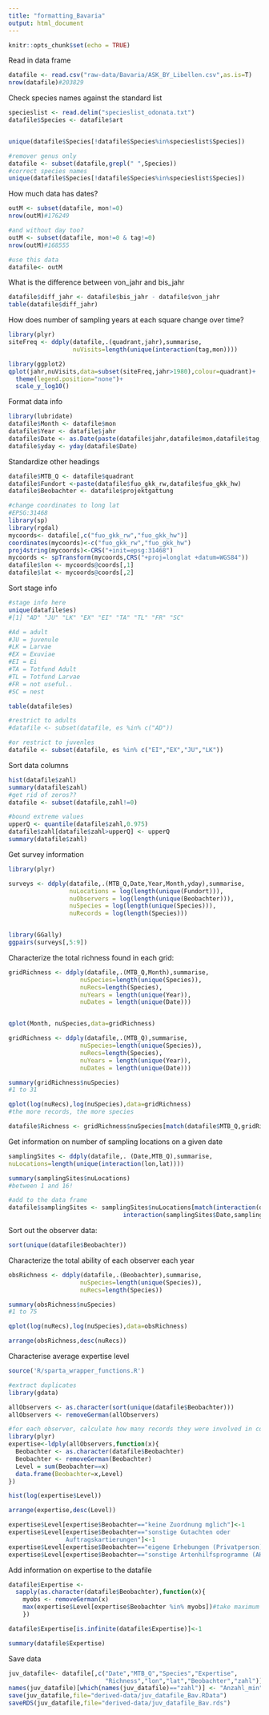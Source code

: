 ```yaml
---
title: "formatting_Bavaria"
output: html_document
---
```


```r

knitr::opts_chunk$set(echo = TRUE)

```

Read in data frame

```r

datafile <- read.csv("raw-data/Bavaria/ASK_BY_Libellen.csv",as.is=T)
nrow(datafile)#203829

```


Check species names against the standard list

```r
specieslist <- read.delim("specieslist_odonata.txt")
datafile$Species <- datafile$art


unique(datafile$Species[!datafile$Species%in%specieslist$Species])

#remover genus only
datafile <- subset(datafile,grepl(" ",Species))
#correct species names
unique(datafile$Species[!datafile$Species%in%specieslist$Species])

```


How much data has dates?

```r

outM <- subset(datafile, mon!=0)
nrow(outM)#176249

#and without day too?
outM <- subset(datafile, mon!=0 & tag!=0)
nrow(outM)#168555

#use this data
datafile<- outM

```

What is the difference between von_jahr and bis_jahr

```r

datafile$diff_jahr <- datafile$bis_jahr - datafile$von_jahr
table(datafile$diff_jahr)

```

How does number of sampling years at each square change over time?

```r

library(plyr)
siteFreq <- ddply(datafile,.(quadrant,jahr),summarise,
                  nuVisits=length(unique(interaction(tag,mon))))

library(ggplot2)
qplot(jahr,nuVisits,data=subset(siteFreq,jahr>1980),colour=quadrant)+
  theme(legend.position="none")+
  scale_y_log10()

```

Format data info

```r

library(lubridate)
datafile$Month <- datafile$mon
datafile$Year <- datafile$jahr
datafile$Date <- as.Date(paste(datafile$jahr,datafile$mon,datafile$tag,sep="-"))
datafile$yday <- yday(datafile$Date)

```

Standardize other headings

```r

datafile$MTB_Q <- datafile$quadrant
datafile$Fundort <-paste(datafile$fuo_gkk_rw,datafile$fuo_gkk_hw)
datafile$Beobachter <- datafile$projektgattung 

#change coordinates to long lat
#EPSG:31468
library(sp)
library(rgdal)
mycoords<- datafile[,c("fuo_gkk_rw","fuo_gkk_hw")]
coordinates(mycoords)<-c("fuo_gkk_rw","fuo_gkk_hw")
proj4string(mycoords)<-CRS("+init=epsg:31468")
mycoords <- spTransform(mycoords,CRS("+proj=longlat +datum=WGS84"))
datafile$lon <- mycoords@coords[,1]
datafile$lat <- mycoords@coords[,2]

```


Sort stage info
```r

#stage info here
unique(datafile$es)
#[1] "AD" "JU" "LK" "EX" "EI" "TA" "TL" "FR" "SC"

#Ad = adult
#JU = juvenule
#LK = Larvae
#EX = Exuviae
#EI = Ei
#TA = Totfund Adult
#TL = Totfund Larvae
#FR = not useful..
#SC = nest

table(datafile$es)

#restrict to adults
#datafile <- subset(datafile, es %in% c("AD"))

#or restrict to juvenles
datafile <- subset(datafile, es %in% c("EI","EX","JU","LK"))


```


Sort data columns

```r

hist(datafile$zahl)
summary(datafile$zahl)
#get rid of zeros??
datafile <- subset(datafile,zahl!=0)

#bound extreme values
upperQ <- quantile(datafile$zahl,0.975)
datafile$zahl[datafile$zahl>upperQ] <- upperQ 
summary(datafile$zahl)

```

Get survey information

```r

library(plyr)

surveys <- ddply(datafile,.(MTB_Q,Date,Year,Month,yday),summarise,
                 nuLocations = log(length(unique(Fundort))),
                 nuObservers = log(length(unique(Beobachter))),
                 nuSpecies = log(length(unique(Species))),
                 nuRecords = log(length(Species)))


library(GGally)
ggpairs(surveys[,5:9])

```

Characterize the total richness found in each grid:

```r


gridRichness <- ddply(datafile,.(MTB_Q,Month),summarise,
                    nuSpecies=length(unique(Species)),
                    nuRecs=length(Species),
                    nuYears = length(unique(Year)),
                    nuDates = length(unique(Date)))


qplot(Month, nuSpecies,data=gridRichness)

gridRichness <- ddply(datafile,.(MTB_Q),summarise,
                    nuSpecies=length(unique(Species)),
                    nuRecs=length(Species),
                    nuYears = length(unique(Year)),
                    nuDates = length(unique(Date)))

summary(gridRichness$nuSpecies)
#1 to 31

qplot(log(nuRecs),log(nuSpecies),data=gridRichness)
#the more records, the more species

datafile$Richness <- gridRichness$nuSpecies[match(datafile$MTB_Q,gridRichness$MTB_Q)]

```


Get information on number of sampling locations on a given date

```r

samplingSites <- ddply(datafile,. (Date,MTB_Q),summarise,
nuLocations=length(unique(interaction(lon,lat))))

summary(samplingSites$nuLocations)
#between 1 and 16!

#add to the data frame
datafile$samplingSites <- samplingSites$nuLocations[match(interaction(datafile$Date,datafile$MTB_Q),
                                interaction(samplingSites$Date,samplingSites$MTB_Q))]

```

Sort out the observer data:

```r

sort(unique(datafile$Beobachter))

```

Characterize the total ability of each observer each year

```r

obsRichness <- ddply(datafile,.(Beobachter),summarise,
                    nuSpecies=length(unique(Species)),
                    nuRecs=length(Species))

summary(obsRichness$nuSpecies)
#1 to 75

qplot(log(nuRecs),log(nuSpecies),data=obsRichness)

arrange(obsRichness,desc(nuRecs))

```

Characterise average expertise level

```r

source('R/sparta_wrapper_functions.R')

#extract duplicates
library(gdata)

allObservers <- as.character(sort(unique(datafile$Beobachter)))
allObservers <- removeGerman(allObservers)

#for each observer, calculate how many records they were involved in collecting
library(plyr)
expertise<-ldply(allObservers,function(x){
  Beobachter <- as.character(datafile$Beobachter)
  Beobachter <- removeGerman(Beobachter)
  Level = sum(Beobachter==x)
  data.frame(Beobachter=x,Level)
})

hist(log(expertise$Level))  

arrange(expertise,desc(Level))

expertise$Level[expertise$Beobachter=="keine Zuordnung mglich"]<-1
expertise$Level[expertise$Beobachter=="sonstige Gutachten oder 
                Auftragskartierungen"]<-1
expertise$Level[expertise$Beobachter=="eigene Erhebungen (Privatperson)"]<-1
expertise$Level[expertise$Beobachter=="sonstige Artenhilfsprogramme (AHP)"]<-1

```

Add information on expertise to the datafile

```r

datafile$Expertise <-
  sapply(as.character(datafile$Beobachter),function(x){
    myobs <- removeGerman(x)
    max(expertise$Level[expertise$Beobachter %in% myobs])#take maximum level when there is a group of observers
    })

datafile$Expertise[is.infinite(datafile$Expertise)]<-1

summary(datafile$Expertise)

```


Save data

```r

juv_datafile<- datafile[,c("Date","MTB_Q","Species","Expertise",
                           "Richness","lon","lat","Beobachter","zahl")]
names(juv_datafile)[which(names(juv_datafile)=="zahl")] <- "Anzahl_min"
save(juv_datafile,file="derived-data/juv_datafile_Bav.RData")
saveRDS(juv_datafile,file="derived-data/juv_datafile_Bav.rds")

```

